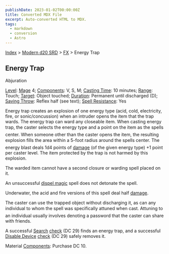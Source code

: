 ```yaml
---
publishDate: 2023-01-02T00:00:00Z
title: Converted MDX File
excerpt: Auto-converted HTML to MDX.
tags:
  - markdown
  - conversion
  - Astro
---
```






[Index](-index) > [Modern d20 SRD](modern-d20-srd-index) > [FX](modern-d20-srd-fx-index) > Energy Trap




## Energy Trap


Abjuration


[Level](modern-d20-srd-fx-level): [Mage](modern-d20-srd-classes-advanced-mage) 4; [Components](modern-d20-srd-fx-components): V, S, M; [Casting Time](modern-d20-srd-fx-casting-time): 10 minutes; [Range](modern-d20-srd-fx-range): Touch; [Target](modern-d20-srd-fx-target): Object touched; [Duration](modern-d20-srd-fx-duration):  Permanent until discharged (D); [Saving Throw](modern-d20-srd-basics-saving-throws): Reflex half (see text); [Spell Resistance](modern-d20-srd-special-abilities-spell-resistance): Yes


Energy trap creates an explosion of one energy type (acid, cold, electricity, fire, or sonic/concussion) when an intruder opens the item that the trap wards. The energy trap can ward any closeable item. When casting energy trap, the caster selects the energy type and a point on the item as the spells center. When someone other than the caster opens the item, the resulting explosion fills the area within a 5-foot radius around the spells center. The energy blast deals 1d4 points of [damage](modern-d20-srd-combat-damage) (of the given energy type) +1 point per caster level. The item protected by the trap is not harmed by this explosion.



The warded item cannot have a second closure or warding spell placed on it.


An unsuccessful [dispel magic](modern-d20-srd-fx-dispel-magic) spell does not detonate the spell.



Underwater, the acid and fire versions of this spell deal half [damage](modern-d20-srd-combat-damage).



The caster can use the trapped object without discharging it, as can any individual to whom the spell was specifically attuned when cast. Attuning to an individual usually involves denoting a password that the caster can share with friends.


A successful [Search](modern-d20-srd-skills-search) [check](modern-d20-srd-skills-skill-basics-php#skill-check-index) (DC 29) finds an energy trap, and a successful [Disable
Device](modern-d20-srd-skills-disable-device) [check](modern-d20-srd-skills-skill-basics-php#skill-check-index) (DC 29) safely removes it.



Material [Components](modern-d20-srd-fx-components): Purchase DC 10.




